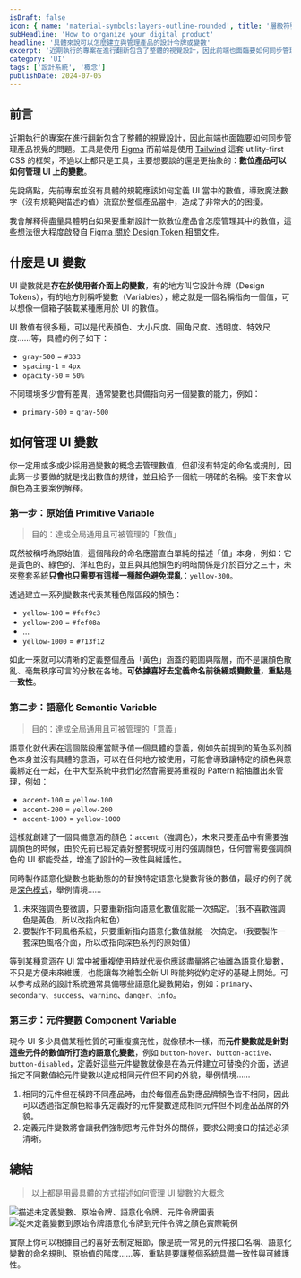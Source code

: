 ```yaml
---
isDraft: false
icon: { name: 'material-symbols:layers-outline-rounded', title: '層級符號' }
subHeadline: 'How to organize your digital product'
headline: '具體來說可以怎麼建立與管理產品的設計令牌或變數'
excerpt: '近期執行的專案在進行翻新包含了整體的視覺設計，因此前端也面臨要如何同步管理產品視覺的問題。先說痛點，先前專案並沒有具體的規範應該如何定義 UI 當中的數值，導致魔法數字（沒有規範與描述的值）流竄於整個產品當中，造成了非常大的的困擾。我會解釋得盡量具體明白如果要重新設計一款數位產品會怎麼管理其中的數值。'
category: 'UI'
tags: ['設計系統', '概念']
publishDate: 2024-07-05
---
```


## 前言

近期執行的專案在進行翻新包含了整體的視覺設計，因此前端也面臨要如何同步管理產品視覺的問題。工具是使用 [Figma](https://www.figma.com/design/) 而前端是使用 [Tailwind](https://tailwindcss.com/) 這套 utility-first CSS 的框架，不過以上都只是工具，主要想要談的還是更抽象的：**數位產品可以如何管理 UI 上的變數**。

先說痛點，先前專案並沒有具體的規範應該如何定義 UI 當中的數值，導致魔法數字（沒有規範與描述的值）流竄於整個產品當中，造成了非常大的的困擾。

我會解釋得盡量具體明白如果要重新設計一款數位產品會怎麼管理其中的數值，這些想法很大程度啟發自 [Figma 關於 Design Token 相關文件](https://help.figma.com/hc/en-us/articles/18490793776023-Update-1-Tokens-variables-and-styles)。

## 什麼是 UI 變數

UI 變數就是**存在於使用者介面上的變數**，有的地方叫它設計令牌（Design Tokens），有的地方則稱呼變數（Variables），總之就是一個名稱指向一個值，可以想像一個箱子裝載某種應用於 UI 的數值。

UI 數值有很多種，可以是代表顏色、大小尺度、圓角尺度、透明度、特效尺度……等，具體的例子如下：

- `gray-500` = `#333`
- `spacing-1` = `4px`
- `opacity-50` = `50%`

不同環境多少會有差異，通常變數也具備指向另一個變數的能力，例如：

- `primary-500` = `gray-500`

## 如何管理 UI 變數

你一定用或多或少採用過變數的概念去管理數值，但卻沒有特定的命名或規則，因此第一步要做的就是找出數值的規律，並且給予一個統一明確的名稱。接下來會以顏色為主要案例解釋。

### 第一步：原始值 Primitive Variable

> 目的：達成全局通用且可被管理的「數值」

既然被稱呼為原始值，這個階段的命名應當直白單純的描述「值」本身，例如：它是黃色的、綠色的、洋紅色的，並且與其他顏色的明暗關係是介於百分之三十，未來整套系統**只會也只需要有這樣一種顏色避免混亂**：`yellow-300`。

透過建立一系列變數來代表某種色階區段的顏色：

- `yellow-100` = `#fef9c3`
- `yellow-200` = `#fef08a`
- ...
- `yellow-1000` = `#713f12`

如此一來就可以清晰的定義整個產品「黃色」涵蓋的範圍與階層，而不是讓顏色散亂、毫無秩序可言的分散在各地。**可依據喜好去定義命名前後綴或變數量，重點是一致性**。

### 第二步：語意化 Semantic Variable

> 目的：達成全局通用且可被管理的「意義」

語意化就代表在這個階段應當賦予值一個具體的意義，例如先前提到的黃色系列顏色本身並沒有具體的意涵，可以在任何地方被使用，可能會導致讓特定的顏色與意義綁定在一起，在中大型系統中我們必然會需要將重複的 Pattern 給抽離出來管理，例如：

- `accent-100` = `yellow-100`
- `accent-200` = `yellow-200`
- `accent-1000` = `yellow-1000`

這樣就創建了一個具備意涵的顏色：`accent`（強調色），未來只要產品中有需要強調顏色的時候，由於先前已經定義好整套現成可用的強調顏色，任何會需要強調顏色的 UI 都能受益，增進了設計的一致性與維護性。

同時製作語意化變數也能動態的的替換特定語意化變數背後的數值，最好的例子就是[深色模式](https://www.webdong.dev/post/build-theme-the-right-way/)，舉例情境……

1. 未來強調色要微調，只要重新指向語意化數值就能一次搞定。（我不喜歡強調色是黃色，所以改指向紅色）
2. 要製作不同風格系統，只要重新指向語意化數值就能一次搞定。（我要製作一套深色風格介面，所以改指向深色系列的原始值）

等到某種意涵在 UI 當中被重複使用時就代表你應該盡量將它抽離為語意化變數，不只是方便未來維護，也能讓每次繪製全新 UI 時能夠從約定好的基礎上開始。可以參考成熟的設計系統通常具備哪些語意化變數開始，例如：`primary`、`secondary`、`success`、`warning`、`danger`、`info`。

### 第三步：元件變數 Component Variable

現今 UI 多少具備某種性質的可重複擴充性，就像積木一樣，而**元件變數就是針對這些元件的數值所打造的語意化變數**，例如 `button-hover`、`button-active`、`button-disabled`，定義好這些元件變數就像是在為元件建立可替換的介面，透過指定不同數值給元件變數以達成相同元件但不同的外貌，舉例情境……

1. 相同的元件但在橫跨不同產品時，由於每個產品對應品牌顏色皆不相同，因此可以透過指定顏色給事先定義好的元件變數達成相同元件但不同產品品牌的外貌。
2. 定義元件變數將會讓我們強制思考元件對外的關係，要求公開接口的描述必須清晰。

## 總結

> 以上都是用最具體的方式描述如何管理 UI 變數的大概念

![描述未定義變數、原始令牌、語意化令牌、元件令牌圖表](./product-token.webp)
![從未定義變數到原始令牌語意化令牌到元件令牌之顏色實際範例](./product-token-2.webp)

實際上你可以根據自己的喜好去制定細節，像是統一常見的元件接口名稱、語意化變數的命名規則、原始值的階度……等，重點是要讓整個系統具備一致性與可維護性。
